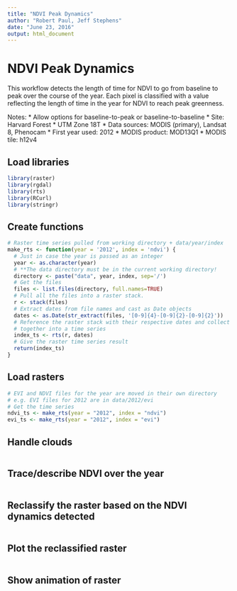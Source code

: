 ```yaml
---
title: "NDVI Peak Dynamics"
author: "Robert Paul, Jeff Stephens"
date: "June 23, 2016"
output: html_document
---
```

# NDVI Peak Dynamics

This workflow detects the length of time for NDVI to go from baseline to peak over the course of the year. Each pixel is classified with a value reflecting the length of time in the year for NDVI to reach peak greenness.

Notes:
 * Allow options for baseline-to-peak or baseline-to-baseline
 * Site: Harvard Forest
 * UTM Zone 18T
 * Data sources: MODIS (primary), Landsat 8, Phenocam
 * First year used: 2012
 * MODIS product: MOD13Q1
 * MODIS tile: h12v4

## Load libraries
```r
library(raster)
library(rgdal)
library(rts)
library(RCurl)
library(stringr)
```

## Create functions
```r
# Raster time series pulled from working directory + data/year/index
make_rts <- function(year = '2012', index = 'ndvi') {
  # Just in case the year is passed as an integer
  year <- as.character(year)
  # **The data directory must be in the current working directory!
  directory <- paste("data", year, index, sep='/')
  # Get the files
  files <- list.files(directory, full.names=TRUE)
  # Pull all the files into a raster stack.
  r <- stack(files)
  # Extract dates from file names and cast as Date objects
  dates <- as.Date(str_extract(files, '[0-9]{4}-[0-9]{2}-[0-9]{2}'))
  # Reference the raster stack with their respective dates and collect them
  # together into a time series
  index_ts <- rts(r, dates)
  # Give the raster time series result
  return(index_ts)
}

```

## Load rasters
```r

# EVI and NDVI files for the year are moved in their own directory
# e.g. EVI files for 2012 are in data/2012/evi
# Get the time series
ndvi_ts <- make_rts(year = "2012", index = "ndvi")
evi_ts <- make_rts(year = "2012", index = "evi")
```

## Handle clouds
```r

```

## Trace/describe NDVI over the year
```r

```

## Reclassify the raster based on the NDVI dynamics detected
```r

```

## Plot the reclassified raster
```r

```

## Show animation of raster
```r

```
